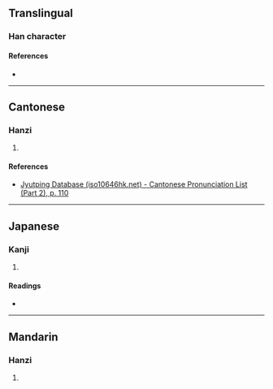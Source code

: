 {{character info/new}}
==Translingual==

===Han character===
{{Han char|rn=61|rad=心|as=12|sn=15|four=|canj=PNLB|ids=⿰忄隋}}

====References====
* {{Han ref|kx=0403.040|dkj=11225|dj=0743.090|hdz=42348.060|uh=619C|ud=24988}}

----

==Cantonese==

===Hanzi===
{{yue-hanzi|jyut=[[do6]]|y=do6}}

# {{defn|lang=yue|sort=心12}}

====References====
* [http://www.iso10646hk.net/jp/document/download.jsp Jyutping Database (iso10646hk.net) - Cantonese Pronunciation List (Part 2), p. 110]

----

==Japanese==

===Kanji===
{{ja-kanji|grade=|rs=心12}}

# {{defn|lang=ja|sort=心12}}

====Readings====
* {{ja-readings|on=[[た]] (ta), [[だ]] (da)|kun=[[つつまない]] (tsutsumanai)}}

----

==Mandarin==

===Hanzi===
{{cmn-hanzi|pin=[[duǒ]] ([[duo3]])|wg=to<sup>3</sup>}}

# {{defn|lang=cmn|sort=心12}}
